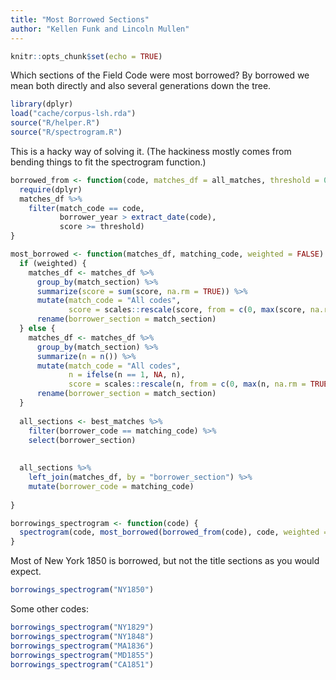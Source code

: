 ```yaml
---
title: "Most Borrowed Sections"
author: "Kellen Funk and Lincoln Mullen"
---
```


```r
knitr::opts_chunk$set(echo = TRUE)
```

Which sections of the Field Code were most borrowed? By borrowed we mean both directly and also several generations down the tree.

```r
library(dplyr)
load("cache/corpus-lsh.rda")
source("R/helper.R")
source("R/spectrogram.R")
```

This is a hacky way of solving it. (The hackiness mostly comes from bending things to fit the spectrogram function.)
```r
borrowed_from <- function(code, matches_df = all_matches, threshold = 0.2) {
  require(dplyr)
  matches_df %>% 
    filter(match_code == code,
           borrower_year > extract_date(code),
           score >= threshold)
}

most_borrowed <- function(matches_df, matching_code, weighted = FALSE) {
  if (weighted) {
    matches_df <- matches_df %>% 
      group_by(match_section) %>% 
      summarize(score = sum(score, na.rm = TRUE)) %>% 
      mutate(match_code = "All codes",
             score = scales::rescale(score, from = c(0, max(score, na.rm = TRUE)))) %>% 
      rename(borrower_section = match_section)
  } else {
    matches_df <- matches_df %>% 
      group_by(match_section) %>% 
      summarize(n = n()) %>% 
      mutate(match_code = "All codes",
             n = ifelse(n == 1, NA, n),
             score = scales::rescale(n, from = c(0, max(n, na.rm = TRUE)))) %>% 
      rename(borrower_section = match_section)
  }
  
  all_sections <- best_matches %>% 
    filter(borrower_code == matching_code) %>% 
    select(borrower_section)
    
  
  all_sections %>% 
    left_join(matches_df, by = "borrower_section") %>% 
    mutate(borrower_code = matching_code) 
  
}

borrowings_spectrogram <- function(code) {
  spectrogram(code, most_borrowed(borrowed_from(code), code, weighted = FALSE))
}
```

Most of New York 1850 is borrowed, but not the title sections as you would expect.

```r
borrowings_spectrogram("NY1850")
```

Some other codes:

```r
borrowings_spectrogram("NY1829")
borrowings_spectrogram("NY1848")
borrowings_spectrogram("MA1836")
borrowings_spectrogram("MD1855")
borrowings_spectrogram("CA1851")
```

